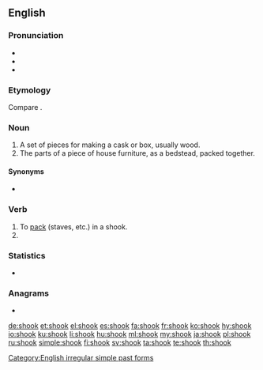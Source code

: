 ==English==

===Pronunciation===
* {{IPA|/ʃʊk/|lang=en}}
* {{audio|en-us-shook.ogg|Audio (US)|lang=en}}
* {{rhymes|ʊk|lang=en}}

===Etymology===
Compare {{m|en|shock||a bundle of sheaves}}.

===Noun===
{{en-noun}}

# A set of pieces for making a cask or box, usually wood.
# The parts of a piece of house furniture, as a bedstead, packed together.

====Synonyms====
* {{l|en|stook}}

===Verb===
{{en-verb}}

# To [[pack]] (staves, etc.) in a shook.
# {{en-simple past of|shake}}

===Statistics===
* {{rank|loss|spot|wonderful|943|shook|fit|distribute|ordinary}}

===Anagrams===
* {{l|en|hooks}}

[[Category:English irregular simple past forms]]

[[de:shook]]
[[et:shook]]
[[el:shook]]
[[es:shook]]
[[fa:shook]]
[[fr:shook]]
[[ko:shook]]
[[hy:shook]]
[[io:shook]]
[[ku:shook]]
[[li:shook]]
[[hu:shook]]
[[ml:shook]]
[[my:shook]]
[[ja:shook]]
[[pl:shook]]
[[ru:shook]]
[[simple:shook]]
[[fi:shook]]
[[sv:shook]]
[[ta:shook]]
[[te:shook]]
[[th:shook]]